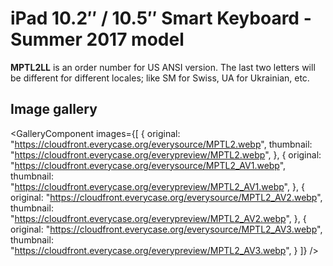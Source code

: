 
# iPad 10.2″ / 10.5″ Smart Keyboard - Summer 2017 model

<Callout type='info' emoji='👉🏻'>**MPTL2LL** is an order number for US ANSI version. The last two letters will be different for different locales; like SM for Swiss, UA for Ukrainian, etc.</Callout>

## Image gallery

<GalleryComponent
    images={[
      {
        original: "https://cloudfront.everycase.org/everysource/MPTL2.webp",
        thumbnail: "https://cloudfront.everycase.org/everypreview/MPTL2.webp",
      },
      {
        original: "https://cloudfront.everycase.org/everysource/MPTL2_AV1.webp",
        thumbnail: "https://cloudfront.everycase.org/everypreview/MPTL2_AV1.webp",
      },
      {
        original: "https://cloudfront.everycase.org/everysource/MPTL2_AV2.webp",
        thumbnail: "https://cloudfront.everycase.org/everypreview/MPTL2_AV2.webp",
      },
      {
        original: "https://cloudfront.everycase.org/everysource/MPTL2_AV3.webp",
        thumbnail: "https://cloudfront.everycase.org/everypreview/MPTL2_AV3.webp",
      }
    ]}
  />
